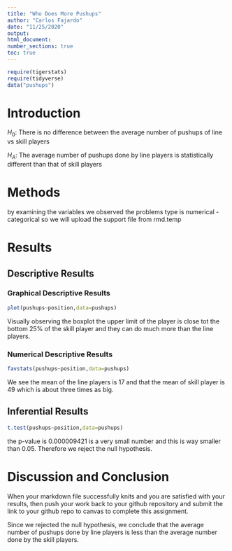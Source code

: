 ```yaml
---
title: "Who Does More Pushups"
author: "Carlos Fajardo"
date: "11/25/2020"
output:
html_document:
number_sections: true
toc: true
---
```



```r
require(tigerstats)
require(tidyverse)
data("pushups")
```

# Introduction
$H_0$: There is no difference between the average number of pushups of line vs skill players  

$H_A$: The average number of pushups done by line players is statistically different than that of skill players  

<!--In this section you explain what you are trying to show. Where did the data come from? What is the research or other question you are trying to answer?!-->

# Methods
by examining the variables we observed the problems type is numerical - categorical so we will upload the support file from rmd.temp  

<!--Decide on your methods: use "variable analysis" or other appropriate descriptors. Make sure to choose at least one graphical method and at least one numerical method.!-->

# Results

<!--Divide this section into two sub-sections: One for your descriptive results and one for your inferential results.!-->

## Descriptive Results

### Graphical Descriptive Results

```r
plot(pushups~position,data=pushups)
```

Visually observing the boxplot the upper limit of the player is close tot the bottom 25% of the skill player and they can do much more than the line players.

<!--Graphical results here. Make sure to show your code. Provide appropriate labels for axes, giving units if possible, and provide a good title for the graph, too. Use the graphical results to describe the patterns if any that exist in the data as focused toward the research question!-->

### Numerical Descriptive Results

```r
favstats(pushups~position,data=pushups)
```

We see the mean of the line players is 17 and that the mean of skill player is 49 which is about three times as big.  

<!--Numerical results go here. Use the numerical results to describe the patterns if any that exist in the data as focused toward the research question!-->

## Inferential Results

```r
t.test(pushups~position,data=pushups)
```

the p-value is 0.000009421 is a very small number and this is way smaller than 0.05. Therefore we reject the null hypothesis.  

<!--State hypothesis clearly. Make sure your discussion of the inferential test covers all the aspects that the test output produces, such as test statistic, p-value etc. Make a decision about the null hypothesis, explain the assumptions on which the selected test/procedure was based, and why the chosen procedure satisfys the assumptions and is appropriate to answer the research question!-->


# Discussion and Conclusion

<!--Discussion and conclusion here. If you found a relationship be sure to consider whether the relationship occurs because one of the variavbles causes the other, or whether they perhasps are related for some other reason. Watch the chapter 6 videos from the GeorgeTown videos collection.!-->

When your markdown file successfully knits and you are satisfied with your results, then push your work back to your github repository and submit the link to your github repo to canvas  to complete this assignment.

Since we rejected the null hypothesis, we conclude that the average number of pushups done by line players is less than the average number done by the skill players.  